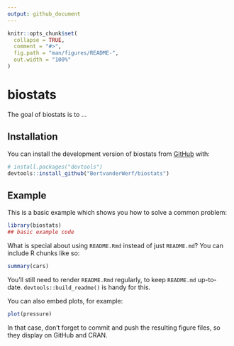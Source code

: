 ```yaml
---
output: github_document
---
```


<!-- README.md is generated from README.Rmd. Please edit that file -->

```r
knitr::opts_chunk$set(
  collapse = TRUE,
  comment = "#>",
  fig.path = "man/figures/README-",
  out.width = "100%"
)
```

# biostats

<!-- badges: start -->

<!-- badges: end -->

The goal of biostats is to ...

## Installation

You can install the development version of biostats from [GitHub](https://github.com/) with:

``` r
# install.packages("devtools")
devtools::install_github("BertvanderWerf/biostats")
```

## Example

This is a basic example which shows you how to solve a common problem:

```r
library(biostats)
## basic example code
```

What is special about using `README.Rmd` instead of just `README.md`? You can include R chunks like so:

```r
summary(cars)
```

You'll still need to render `README.Rmd` regularly, to keep `README.md` up-to-date. `devtools::build_readme()` is handy for this.

You can also embed plots, for example:

```r
plot(pressure)
```

In that case, don't forget to commit and push the resulting figure files, so they display on GitHub and CRAN.
